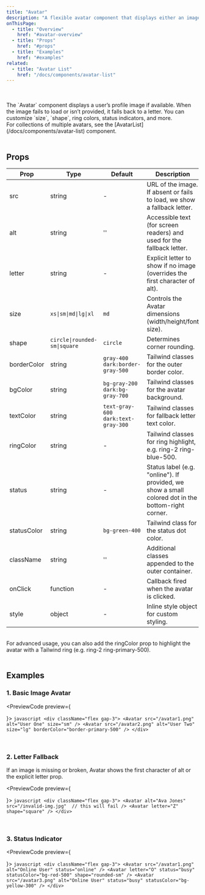 ```yaml
---
title: "Avatar"
description: "A flexible avatar component that displays either an image or a fallback letter. Includes optional status indicators."
onThisPage:
  - title: "Overview"
    href: "#avatar-overview"
  - title: "Props"
    href: "#props"
  - title: "Examples"
    href: "#examples"
related:
  - title: "Avatar List"
    href: "/docs/components/avatar-list"
---
```


<div id="avatar-overview" />

<Divider />

<br/>

<div className="flex gap-4 mb-4 justify-center items-center">
    <Avatar
        src="/avatar1.png"
        alt="User Example"
        size="lg"
    />
    <Avatar
        letter="D"
        size="md"
        shape="square"
    />
    <Avatar
        src="/avatar2.png"
        alt="Broken"
        shape="rounded-sm"
        status="online"
    />
</div>

<br/>

<div>
    The `Avatar` component displays a user’s profile image if available.
    When the image fails to load or isn’t provided, it falls back to a letter. You can customize `size`, `shape`, ring colors,
    status indicators, and more.
</div>

<Info>
    For collections of multiple avatars, see the
    <InlineHighlight type="navigation">[AvatarList](/docs/components/avatar-list)</InlineHighlight> component.
</Info>

<br/>
<Divider />
<br/>

<div id="props" />

## Props

| **Prop**       | **Type**                         | **Default**                  | **Description**                                                                                                                              |
|----------------|----------------------------------|------------------------------|----------------------------------------------------------------------------------------------------------------------------------------------|
| src            | string                           | -                            | URL of the image. If absent or fails to load, we show a fallback letter.                                                                     |
| alt            | string                           | ''                           | Accessible text (for screen readers) and used for the fallback letter.                                                                       |
| letter         | string                           | -                            | Explicit letter to show if no image (overrides the first character of <InlineHighlight>alt</InlineHighlight>).                               |
| size           | `xs\|sm\|md\|lg\|xl`             | `md`                         | Controls the Avatar dimensions (width/height/font size).                                                                                     |
| shape          | `circle\|rounded-sm\|square`        | `circle`                     | Determines corner rounding.                                                                                                                  |
| borderColor    | string                           | `gray-400 dark:border-gray-500` | Tailwind classes for the outer border color.                                                                                              |
| bgColor        | string                           | `bg-gray-200 dark:bg-gray-700`  | Tailwind classes for the avatar background.                                                                                                |
| textColor      | string                           | `text-gray-600 dark:text-gray-300` | Tailwind classes for fallback letter text color.                                                                                         |
| ringColor      | string                           | -                            | Tailwind classes for ring highlight, e.g. <InlineHighlight>ring-2 ring-blue-500</InlineHighlight>.                                          |
| status         | string                           | -                            | Status label (e.g. <InlineHighlight>"online"</InlineHighlight>). If provided, we show a small colored dot in the bottom-right corner.       |
| statusColor    | string                           | `bg-green-400`               | Tailwind class for the status dot color.                                                                                                    |
| className      | string                           | ''                           | Additional classes appended to the outer container.                                                                                         |
| onClick        | function                         | -                            | Callback fired when the avatar is clicked.                                                                                                  |
| style          | object                           | -                            | Inline style object for custom styling.                                                                                                     |

<br/>
<Info>
    For advanced usage, you can also add the <InlineHighlight>ringColor</InlineHighlight> prop to highlight the avatar with a Tailwind ring (e.g. <InlineHighlight>ring-2 ring-primary-500</InlineHighlight>).
</Info>

<br/>
<Divider />
<br/>

<div id="examples" />

## Examples

### 1. Basic Image Avatar

<PreviewCode preview={
    <div className="flex gap-3">
        <Avatar
            src="/avatar1.png"
            alt="User One"
            size="sm"
        />
        <Avatar
            src="/avatar2.png"
            alt="User Two"
            size="lg"
            borderColor="border-primary-500"
        />
    </div>
}>
    ```javascript
    <div className="flex gap-3">
        <Avatar
            src="/avatar1.png"
            alt="User One"
            size="sm"
        />
        <Avatar
            src="/avatar2.png"
            alt="User Two"
            size="lg"
            borderColor="border-primary-500"
        />
    </div>
    ```
</PreviewCode>

<br />

### 2. Letter Fallback
If an image is missing or broken, <InlineHighlight>Avatar</InlineHighlight> shows the first character of <InlineHighlight>alt</InlineHighlight> or the explicit <InlineHighlight>letter</InlineHighlight> prop.

<PreviewCode preview={
    <div className="flex gap-3">
        <Avatar
            alt="Ava Jones"
            src="/invalid-img.jpg"
        />
        <Avatar
            letter="Z"
            shape="square"
        />
    </div>
}>
    ```javascript
    <div className="flex gap-3">
        <Avatar
            alt="Ava Jones"
            src="/invalid-img.jpg"  // this will fail
        />
        <Avatar
            letter="Z"
            shape="square"
        />
    </div>
    ```
</PreviewCode>

<br />

### 3. Status Indicator

<PreviewCode preview={
    <div className="flex gap-3">
        <Avatar
            src="/avatar1.png"
            alt="Online User"
            status="online"
        />
        <Avatar
            letter="O"
            status="busy"
            statusColor="bg-red-500"
            shape="rounded-sm"
        />
        <Avatar
            src="/avatar3.png"
            alt="Online User"
            status="busy"
            statusColor="bg-yellow-300"
        />
    </div>
}>
    ```javascript
    <div className="flex gap-3">
        <Avatar
            src="/avatar1.png"
            alt="Online User"
            status="online"
        />
        <Avatar
            letter="O"
            status="busy"
            statusColor="bg-red-500"
            shape="rounded-sm"
        />
        <Avatar
            src="/avatar3.png"
            alt="Online User"
            status="busy"
            statusColor="bg-yellow-300"
        />
    </div>
    ```
</PreviewCode>

<br />
<br />
